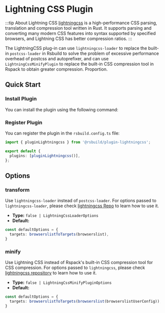 # Lightning CSS Plugin


<SourceCode href="https://github.com/web-infra-dev/rsbuild/tree/main/packages/plugin-lightningcss" />

:::tip About Lightning CSS
[lightningcss](https://lightningcss.dev) is a high-performance CSS parsing, translation and compression tool written in Rust. It supports parsing and converting many modern CSS features into syntax supported by specified browsers, and Lightning CSS has better compression ratios.
:::

The LightningCSS plug-in can use `lightningcss-loader` to replace the built-in `postcss-loader` in Rsbuild to solve the problem of excessive performance overhead of postcss and autoprefixer, and can use `LightningCssMinifyPlugin` to replace the built-in CSS compression tool in Rspack to obtain greater compression. Proportion.

## Quick Start

### Install Plugin

You can install the plugin using the following command:


<PackageManagerTabs command="add @rsbuild/plugin-lightningcss -D" />

### Register Plugin

You can register the plugin in the `rsbuild.config.ts` file:

```ts title="rsbuild.config.ts"
import { pluginLightningcss } from '@rsbuild/plugin-lightningcss';

export default {
  plugins: [pluginLightningcss()],
};
```

## Options

### transform

Use `lightningcss-loader` instead of `postcss-loader`. For options passed to `lightningcss-loader`, please check [lightningcss Repo](https://github.com/parcel-bundler/lightningcss/blob/master/node/index.d.ts) to learn how to use it.

- **Type:** `false | LightningCssLoaderOptions`
- **Default:**

```ts
const defaultOptions = {
  targets: browserslistToTargets(browserslist),
}
```

### minify

Use Lightning CSS instead of Rspack's built-in CSS compression tool for CSS compression. For options passed to `lightningcss`, please check [lightningcss repository](https://github.com/parcel-bundler/lightningcss/blob/master/node/index.d.ts) to learn how to use it.

- **Type:** `false | LightningCssMinifyPluginOptions`
- **Default:**

```ts
const defaultOptions = {
  targets: browserslistToTargets(browserslist(browserslistUserConfig)),
} 
```
